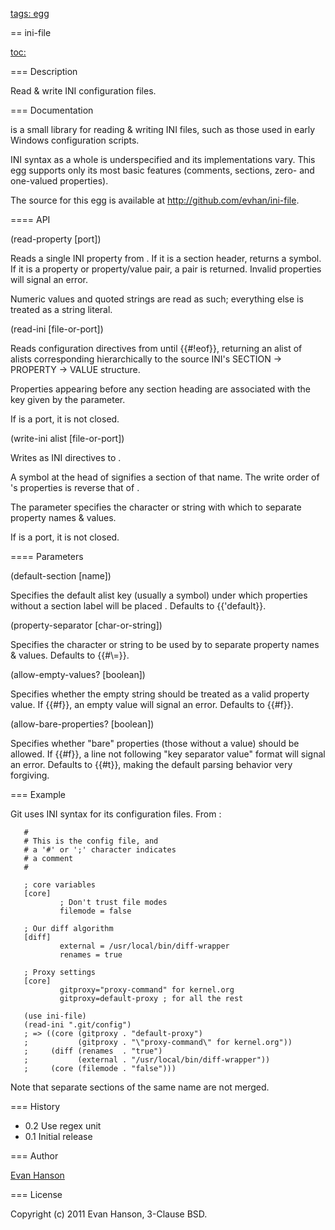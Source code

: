 [[tags: egg]]

== ini-file

[[toc:]]

=== Description

Read & write INI configuration files.

=== Documentation

{{ini-file}} is a small library for reading & writing INI files,
such as those used in early Windows configuration scripts.

INI syntax as a whole is underspecified and its implementations vary.
This egg supports only its most basic features (comments, sections,
zero- and one-valued properties).

The source for this egg is available at [[http://github.com/evhan/ini-file]].

==== API

<procedure>(read-property [port])</procedure>

Reads a single INI property from {{port}}. If it is a section header,
returns a symbol. If it is a property or property/value pair, a pair is
returned. Invalid properties will signal an error.

Numeric values and quoted strings are read as such; everything else is treated
as a string literal.

<procedure>(read-ini [file-or-port])</procedure>

Reads configuration directives from {{file-or-port}} until {{#!eof}},
returning an alist of alists corresponding hierarchically to the
source INI's SECTION -> PROPERTY -> VALUE structure.

Properties appearing before any section heading are associated
with the key given by the {{default-section}} parameter.

If {{file-or-port}} is a port, it is not closed.

<procedure>(write-ini alist [file-or-port])</procedure>

Writes {{alist}} as INI directives to {{file-or-port}}.

A symbol at the head of {{alist}} signifies a section of that name.
The write order of {{alist}}'s properties is reverse that of {{alist}}.

The {{property-separator}} parameter specifies the character or
string with which to separate property names & values.

If {{file-or-port}} is a port, it is not closed.

==== Parameters

<parameter>(default-section [name])</parameter>

Specifies the default alist key (usually a symbol) under which properties
without a section label will be placed {{read-ini}}. Defaults to {{'default}}.

<parameter>(property-separator [char-or-string])</parameter>

Specifies the character or string to be used by {{write-ini}} to separate
property names & values. Defaults to {{#\=}}.

<parameter>(allow-empty-values? [boolean])</parameter>

Specifies whether the empty string should be treated as a valid property value.
If {{#f}}, an empty value will signal an error. Defaults to {{#f}}.

<parameter>(allow-bare-properties? [boolean])</parameter>

Specifies whether "bare" properties (those without a value) should be allowed.
If {{#f}}, a line not following "key separator value" format will signal an
error. Defaults to {{#t}}, making the default parsing behavior very forgiving.

=== Example

Git uses INI syntax for its configuration files. From {{man git-config}}:

    #
    # This is the config file, and
    # a '#' or ';' character indicates
    # a comment
    #
    
    ; core variables
    [core]
            ; Don't trust file modes
            filemode = false
    
    ; Our diff algorithm
    [diff]
            external = /usr/local/bin/diff-wrapper
            renames = true
    
    ; Proxy settings
    [core]
            gitproxy="proxy-command" for kernel.org
            gitproxy=default-proxy ; for all the rest

    (use ini-file)
    (read-ini ".git/config")
    ; => ((core (gitproxy . "default-proxy")
    ;           (gitproxy . "\"proxy-command\" for kernel.org"))
    ;     (diff (renames  . "true")
    ;           (external . "/usr/local/bin/diff-wrapper"))
    ;     (core (filemode . "false")))

Note that separate sections of the same name are not merged.

=== History

* 0.2 Use regex unit
* 0.1 Initial release

=== Author

[[Evan Hanson]]

=== License

Copyright (c) 2011 Evan Hanson, 3-Clause BSD.
